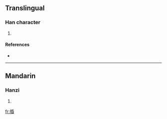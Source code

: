 ==Translingual==

===Han character===
{{Han char|rn=64|rad=手|as=08|sn=11|four=|canj=手竹心日 (QHPA)}}

# {{defn|Han|sort=手08}}

====References====
* {{Han ref|kx=0435.030|dkj=12195|dj=0784.200|hdz=31902.050|uh=636A|ud=25450}}

----

==Mandarin==

===Hanzi===
{{cmn-hanzi|pin=[[jū]] ([[ju1]]), [[mín]] ([[min2]])|wg=chü<sup>1</sup>, min<sup>2</sup>}}

# {{defn|Mandarin}}

[[fr:捪]]